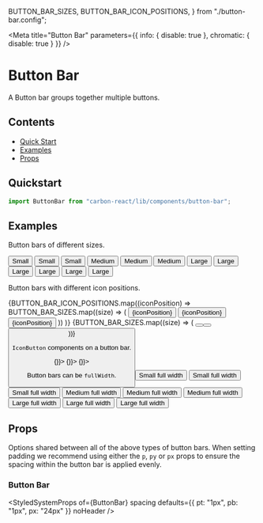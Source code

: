   BUTTON_BAR_SIZES,
  BUTTON_BAR_ICON_POSITIONS,
} from "./button-bar.config";

<Meta
  title="Button Bar"
  parameters={{ info: { disable: true }, chromatic: { disable: true } }}
/>

# Button Bar

A Button bar groups together multiple buttons.

## Contents

- [Quick Start](#quick-start)
- [Examples](#examples)
- [Props](#props)

## Quickstart

```javascript
import ButtonBar from "carbon-react/lib/components/button-bar";
```

## Examples

Button bars of different sizes.

<Canvas>
  <Story name="sizes">
    <ButtonBar size="small" ml={2} mt={2}>
      <Button>Small</Button>
      <Button>Small</Button>
      <Button>Small</Button>
    </ButtonBar>
    <ButtonBar ml={2} mt={2}>
      <Button>Medium</Button>
      <Button>Medium</Button>
      <Button>Medium</Button>
    </ButtonBar>
    <ButtonBar size="large" ml={2} mt={2}>
      <Button>Large</Button>
      <Button>Large</Button>
      <Button>Large</Button>
    </ButtonBar>
    <ButtonBar size="large" ml={2} mt={2}>
      <Button subtext="subtext 1">Large</Button>
      <Button subtext="subtext 2">Large</Button>
      <Button subtext="subtext 3">Large</Button>
    </ButtonBar>
  </Story>
</Canvas>

Button bars with different icon positions.

<Canvas>
  <Story name="with icons">
    {BUTTON_BAR_ICON_POSITIONS.map((iconPosition) =>
      BUTTON_BAR_SIZES.map((size) => (
        <ButtonBar
          iconPosition={iconPosition}
          size={size}
          key={size + iconPosition}
          ml={2}
          mt={2}
        >
          <Button iconType="csv">{iconPosition}</Button>
          <Button iconType="pdf">{iconPosition}</Button>
          <Button iconType="delete">{iconPosition}</Button>
        </ButtonBar>
      ))
    )}
  </Story>
</Canvas>

<Canvas>
  <Story name="icons only">
    {BUTTON_BAR_SIZES.map((size) => (
      <ButtonBar size={size} key={size} ml={2} mt={2}>
        <Button iconType="pdf" />
        <Button iconType="csv" />
        <Button iconType="delete" />
      </ButtonBar>
    ))}
  </Story>
</Canvas>

`IconButton` components on a button bar.

<Canvas>
  <Story name="icon buttons">
    <ButtonBar ml={2} mt={2}>
      <IconButton onAction={() => {}}>
        <Icon type="csv" />
      </IconButton>
      <IconButton onAction={() => {}}>
        <Icon type="pdf" />
      </IconButton>
      <IconButton onAction={() => {}}>
        <Icon type="bin" />
      </IconButton>
    </ButtonBar>
  </Story>
</Canvas>

Button bars can be `fullWidth`.

<Canvas>
  <Story name="fullWidth">
    <ButtonBar fullWidth size="small" ml={2} mt={2}>
      <Button fullWidth>Small full width</Button>
      <Button>Small full width</Button>
      <Button>Small full width</Button>
    </ButtonBar>
    <ButtonBar fullWidth ml={2} mt={2}>
      <Button as="primary">Medium full width</Button>
      <Button>Medium full width</Button>
      <Button>Medium full width</Button>
    </ButtonBar>
    <ButtonBar fullWidth size="large" ml={2} mt={2}>
      <Button>Large full width</Button>
      <Button>Large full width</Button>
      <Button>Large full width</Button>
    </ButtonBar>
  </Story>
</Canvas>

## Props

Options shared between all of the above types of button bars. When setting padding we recommend using either the `p`, `py`
or `px` props to ensure the spacing within the button bar is applied evenly.

### Button Bar

<StyledSystemProps
  of={ButtonBar}
  spacing
  defaults={{ pt: "1px", pb: "1px", px: "24px" }}
  noHeader
/>
